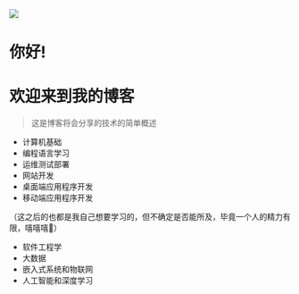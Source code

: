 

<div className={style.wrapper}>
    <img src="https://raw.githubusercontent.com/ABSphreak/ABSphreak/master/gifs/Hi.gif"/>
    <h1>你好!</h1>
</div>

# 欢迎来到我的博客
> 这是博客将会分享的技术的简单概述

- 计算机基础
- 编程语言学习
- 运维测试部署
- 网站开发
- 桌面端应用程序开发
- 移动端应用程序开发

（这之后的也都是我自己想要学习的，但不确定是否能所及，毕竟一个人的精力有限，嘻嘻嘻👻）
- 软件工程学 
- 大数据
- 嵌入式系统和物联网
- 人工智能和深度学习

